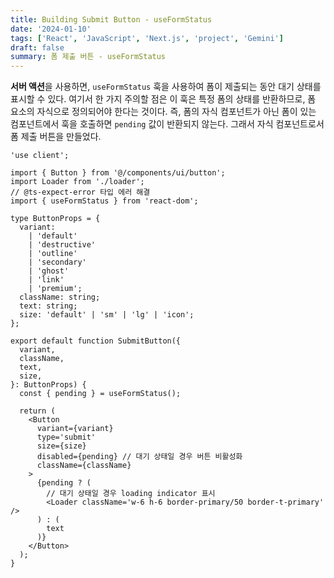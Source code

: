 ```yaml
---
title: Building Submit Button - useFormStatus
date: '2024-01-10'
tags: ['React', 'JavaScript', 'Next.js', 'project', 'Gemini']
draft: false
summary: 폼 제출 버튼 - useFormStatus
---
```


**서버 액션**을 사용하면, `useFormStatus` 훅을 사용하여 폼이 제출되는 동안 대기 상태를 표시할 수 있다. 여기서 한 가지 주의할 점은 이 훅은 특정 폼의 상태를 반환하므로, 폼 요소의 자식으로 정의되어야 한다는 것이다. 즉, 폼의 자식 컴포넌트가 아닌 폼이 있는 컴포넌트에서 훅을 호출하면 `pending` 값이 반환되지 않는다. 그래서 자식 컴포넌트로서 폼 제출 버튼을 만들었다.

```tsx:components/submit-button.tsx
'use client';

import { Button } from '@/components/ui/button';
import Loader from './loader';
// @ts-expect-error 타입 에러 해결
import { useFormStatus } from 'react-dom';

type ButtonProps = {
  variant:
    | 'default'
    | 'destructive'
    | 'outline'
    | 'secondary'
    | 'ghost'
    | 'link'
    | 'premium';
  className: string;
  text: string;
  size: 'default' | 'sm' | 'lg' | 'icon';
};

export default function SubmitButton({
  variant,
  className,
  text,
  size,
}: ButtonProps) {
  const { pending } = useFormStatus();

  return (
    <Button
      variant={variant}
      type='submit'
      size={size}
      disabled={pending} // 대기 상태일 경우 버튼 비활성화
      className={className}
    >
      {pending ? (
        // 대기 상태일 경우 loading indicator 표시
        <Loader className='w-6 h-6 border-primary/50 border-t-primary' /> 
      ) : (
        text
      )}
    </Button>
  );
}
```